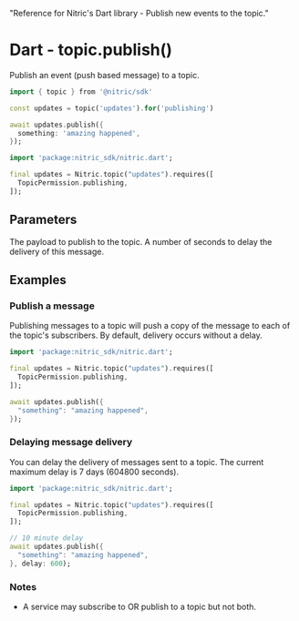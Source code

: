   "Reference for Nitric's Dart library - Publish new events to the topic."

# Dart - topic.publish()

Publish an event (push based message) to a topic.

```dart
import { topic } from '@nitric/sdk'

const updates = topic('updates').for('publishing')

await updates.publish({
  something: 'amazing happened',
});
```

```dart
import 'package:nitric_sdk/nitric.dart';

final updates = Nitric.topic("updates").requires([
  TopicPermission.publishing,
]);
```

## Parameters

<Properties>
  <Property name="payload" required type="Map<String, dynamic>">
    The payload to publish to the topic.
  </Property>
  <Property name="delay" type="int">
    A number of seconds to delay the delivery of this message.
  </Property>
</Properties>

## Examples

### Publish a message

Publishing messages to a topic will push a copy of the message to each of the topic's subscribers. By default, delivery occurs without a delay.

```dart
import 'package:nitric_sdk/nitric.dart';

final updates = Nitric.topic("updates").requires([
  TopicPermission.publishing,
]);

await updates.publish({
  "something": "amazing happened",
});
```

### Delaying message delivery

You can delay the delivery of messages sent to a topic. The current maximum delay is 7 days (604800 seconds).

```dart
import 'package:nitric_sdk/nitric.dart';

final updates = Nitric.topic("updates").requires([
  TopicPermission.publishing,
]);

// 10 minute delay
await updates.publish({
  "something": "amazing happened",
}, delay: 600);
```

### Notes

- A service may subscribe to OR publish to a topic but not both.
